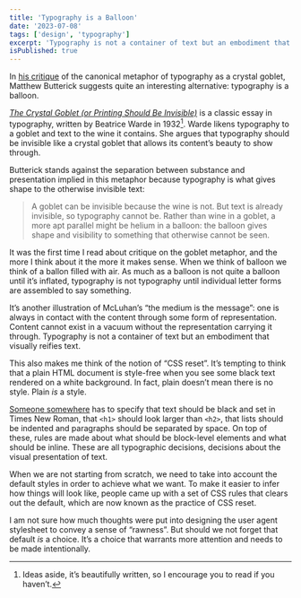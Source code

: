 ```yaml
---
title: 'Typography is a Balloon'
date: '2023-07-08'
tags: ['design', 'typography']
excerpt: 'Typography is not a container of text but an embodiment that visually reifies text.'
isPublished: true
---
```


In [his critique](https://practicaltypography.com/drowning-the-crystal-goblet.html) of the canonical metaphor of typography as a crystal goblet, Matthew Butterick suggests quite an interesting alternative: typography is a balloon.

*[The Crystal Goblet (or Printing Should Be Invisible)](https://readings.design/PDF/The%20Crystal%20Goblet.pdf)* is a classic essay in typography, written by Beatrice Warde in 1932[^1]. Warde likens typography to a goblet and text to the wine it contains. She argues that typography should be invisible like a crystal goblet that allows its content’s beauty to show through.

Butterick stands against the separation between substance and presentation implied in this metaphor because typography is what gives shape to the otherwise invisible text:

> A goblet can be invisible because the wine is not. But text is already invisible, so typography cannot be. Rather than wine in a goblet, a more apt parallel might be helium in a balloon: the balloon gives shape and visibility to something that otherwise cannot be seen.

It was the first time I read about critique on the goblet metaphor, and the more I think about it the more it makes sense. When we think of balloon we think of a ballon filled with air. As much as a balloon is not quite a balloon until it’s inflated, typography is not typography until individual letter forms are assembled to say something.

It’s another illustration of McLuhan’s “the medium is the message”: one is always in contact with the content through some form of representation. Content cannot exist in a vacuum without the representation carrying it through. Typography is not a container of text but an embodiment that visually reifies text. 

This also makes me think of the notion of “CSS reset”. It’s tempting to think that a plain HTML document is style-free when you see some black text rendered on a white background. In fact, plain doesn’t mean there is no style. Plain *is* a style.

[Someone somewhere](https://developer.mozilla.org/en-US/docs/Web/CSS/Cascade#user-agent_stylesheets) has to specify that text should be black and set in Times New Roman, that `<h1>` should look larger than `<h2>`, that lists should be indented and paragraphs should be separated by space. On top of these, rules are made about what should be block-level elements and what should be inline. These are all typographic decisions, decisions about the visual presentation of text. 

When we are not starting from scratch, we need to take into account the default styles in order to achieve what we want. To make it easier to infer how things will look like, people came up with a set of CSS rules that clears out the default, which are now known as the practice of CSS reset.

I am not sure how much thoughts were put into designing the user agent stylesheet to convey a sense of “rawness”. But should we not forget that default *is* a choice. It’s a choice that warrants more attention and needs to be made intentionally.

[^1]: Ideas aside, it’s beautifully written, so I encourage you to read if you haven’t.